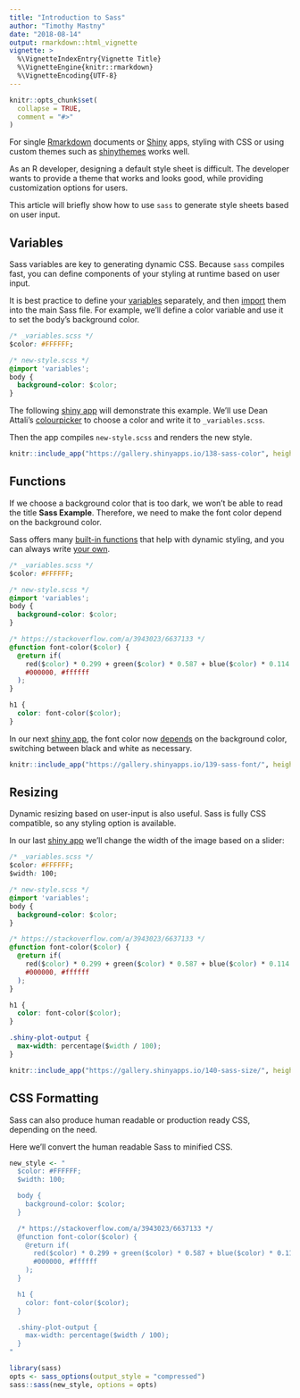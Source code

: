 ```yaml
---
title: "Introduction to Sass"
author: "Timothy Mastny"
date: "2018-08-14"
output: rmarkdown::html_vignette
vignette: >
  %\VignetteIndexEntry{Vignette Title}
  %\VignetteEngine{knitr::rmarkdown}
  %\VignetteEncoding{UTF-8}
---
```


```r
knitr::opts_chunk$set(
  collapse = TRUE,
  comment = "#>"
)
```

For single [Rmarkdown](https://rmarkdown.rstudio.com/) documents or [Shiny](http://shiny.rstudio.com/) apps, styling with CSS or using custom themes such as [shinythemes](https://github.com/rstudio/shinythemes) works well.

As an R developer, designing a default style sheet is difficult. The developer wants to provide a theme that works and looks good, while providing customization options for users.

This article will briefly show how to use `sass` to generate style sheets based on user input.

## Variables

Sass variables are key to generating dynamic CSS. Because `sass` compiles fast, you can define components of your styling at runtime based on user input.

It is best practice to define your [variables](http://sass-lang.com/guide#topic-2) separately, and then [import](http://sass-lang.com/guide#topic-5) them into the main Sass file. For example, we'll define a color variable and use it to set the body's background color.

```css
/* _variables.scss */
$color: #FFFFFF;
```
```css
/* new-style.scss */
@import 'variables';
body {
  background-color: $color;
}
```

The following [shiny app]("https://gallery.shinyapps.io/138-sass-color") will demonstrate this example. We'll use Dean Attali's [colourpicker](https://github.com/daattali/colourpicker) to choose a color and write it to `_variables.scss`.

Then the app compiles `new-style.scss` and renders the new style.

```r
knitr::include_app("https://gallery.shinyapps.io/138-sass-color", height = "600px")
```

## Functions

If we choose a background color that is too dark, we won't be able to read the title **Sass Example**. Therefore, we need to make the font color depend on the background color.

Sass offers many [built-in functions](http://sass-lang.com/documentation/file.SASS_REFERENCE.html#functions) that help with dynamic styling, and you can always write [your own](http://sass-lang.com/documentation/file.SASS_REFERENCE.html#function_directives).

```css
/* _variables.scss */
$color: #FFFFFF;
```
```css
/* new-style.scss */
@import 'variables';
body {
  background-color: $color;
}

/* https://stackoverflow.com/a/3943023/6637133 */
@function font-color($color) {
  @return if(
    red($color) * 0.299 + green($color) * 0.587 + blue($color) * 0.114 > 186,
    #000000, #ffffff
  );
}

h1 {
  color: font-color($color);
}
```

In our next [shiny app](https://gallery.shinyapps.io/139-sass-font/), the font color now [depends](https://stackoverflow.com/a/3943023/6637133) on the background color, switching between black and white as necessary.

```r
knitr::include_app("https://gallery.shinyapps.io/139-sass-font/", height = "400px")
```

## Resizing

Dynamic resizing based on user-input is also useful. Sass is fully CSS compatible, so any styling option is available.

In our last [shiny app](https://gallery.shinyapps.io/140-sass-size/) we'll change the width of the image based on a slider:

```css
/* _variables.scss */
$color: #FFFFFF;
$width: 100;
```
```css
/* new-style.scss */
@import 'variables';
body {
  background-color: $color;
}

/* https://stackoverflow.com/a/3943023/6637133 */
@function font-color($color) {
  @return if(
    red($color) * 0.299 + green($color) * 0.587 + blue($color) * 0.114 > 186,
    #000000, #ffffff
  );
}

h1 {
  color: font-color($color);
}

.shiny-plot-output {
  max-width: percentage($width / 100);
}
```

```r
knitr::include_app("https://gallery.shinyapps.io/140-sass-size/", height = "600px")
```

## CSS Formatting

Sass can also produce human readable or production ready CSS, depending on the need.

Here we'll convert the human readable Sass to minified CSS.

```r
new_style <- "
  $color: #FFFFFF;
  $width: 100;

  body {
    background-color: $color;
  }

  /* https://stackoverflow.com/a/3943023/6637133 */
  @function font-color($color) {
    @return if(
      red($color) * 0.299 + green($color) * 0.587 + blue($color) * 0.114 > 186,
      #000000, #ffffff
    );
  }

  h1 {
    color: font-color($color);
  }

  .shiny-plot-output {
    max-width: percentage($width / 100);
  }
"
```

```r
library(sass)
opts <- sass_options(output_style = "compressed")
sass::sass(new_style, options = opts)
```
